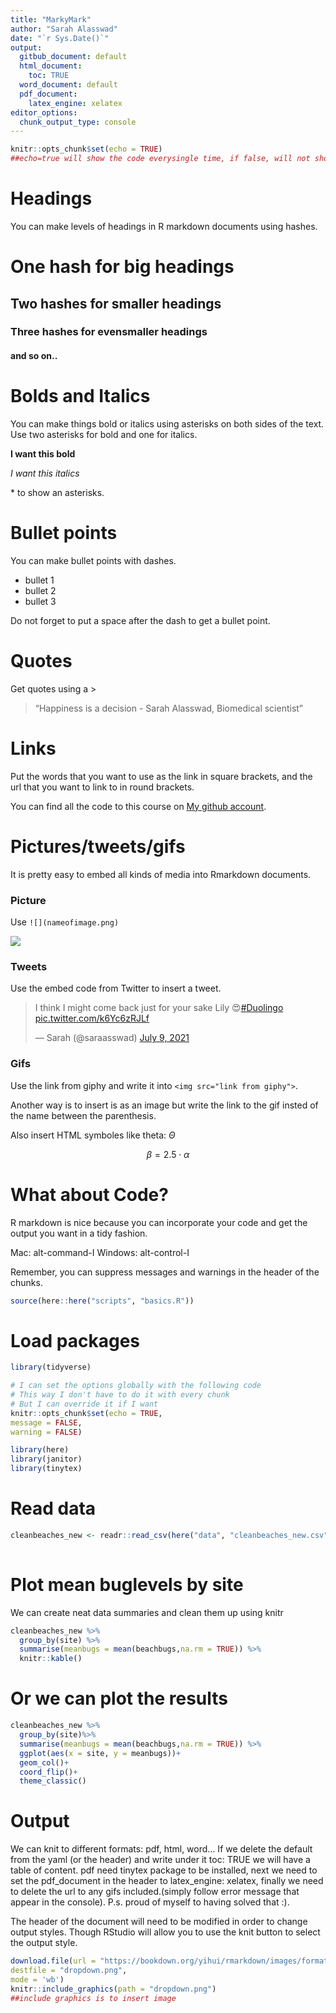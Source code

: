 ```yaml
---
title: "MarkyMark"
author: "Sarah Alasswad"
date: "`r Sys.Date()`"
output:
  gitbub_document: default
  html_document:
    toc: TRUE
  word_document: default
  pdf_document:
    latex_engine: xelatex
editor_options: 
  chunk_output_type: console
---
```


```r
knitr::opts_chunk$set(echo = TRUE)
##echo=true will show the code everysingle time, if false, will not show unless explicitly mentioned
```

\newpage

# Headings
You can make levels of headings in R markdown documents using hashes.

# One hash for big headings
## Two hashes for smaller headings
### Three hashes for evensmaller headings
#### and so on..

# Bolds and Italics
You can make things bold or italics using  asterisks on both sides of the text. Use two asterisks for bold and one for italics.

**I want this bold**

*I want this italics*
 
 \* to show an asterisks.
 
# Bullet points
You can make bullet points with dashes.

- bullet 1
- bullet 2
- bullet 3

Do not forget to put a space after the dash to get a bullet point.

# Quotes
Get quotes using a >

> "Happiness is a decision -  Sarah Alasswad, Biomedical scientist"

# Links
Put the words that you want to use as the link in square brackets, and the url that you want to link to in round brackets.

You can find all the code to this course on [My github account](https://github.com/saraasswad/RYouWithMe).

# Pictures/tweets/gifs
It is pretty easy to embed all kinds of media into Rmarkdown documents.

### Picture
Use `![](nameofimage.png)`

![](drinkingcoffee.JPG)

### Tweets
Use the embed code from Twitter to insert a tweet.

<blockquote class="twitter-tweet"><p lang="en" dir="ltr">I think I might come back just for your sake Lily 😍<a href="https://twitter.com/hashtag/Duolingo?src=hash&amp;ref_src=twsrc%5Etfw">#Duolingo</a> <a href="https://t.co/k6Yc6zRJLf">pic.twitter.com/k6Yc6zRJLf</a></p>&mdash; Sarah (@saraasswad) <a href="https://twitter.com/saraasswad/status/1413507123695165440?ref_src=twsrc%5Etfw">July 9, 2021</a></blockquote> <script async src="https://platform.twitter.com/widgets.js" charset="utf-8"></script>


### Gifs
Use the link from giphy and write it into `<img src="link from giphy">`.


Another way is to insert is as an image but write the link to the gif insted of the name between the parenthesis.



Also insert HTML symboles like theta: $\Theta$ 

$$
\beta = 2.5\cdot  \alpha
$$

# What about Code?
R markdown is nice because you can incorporate your code and get the output you want in a tidy fashion.

Mac: alt-command-I Windows: alt-control-I

Remember, you can suppress messages and warnings in the header of the chunks.

```r
source(here::here("scripts", "basics.R"))
```


# Load packages

```r
library(tidyverse)

# I can set the options globally with the following code
# This way I don't have to do it with every chunk
# But I can override it if I want
knitr::opts_chunk$set(echo = TRUE,
message = FALSE,
warning = FALSE)

library(here)
library(janitor)
library(tinytex)
```

# Read data
```r
cleanbeaches_new <- readr::read_csv(here("data", "cleanbeaches_new.csv"))
  
```

# Plot mean buglevels by site

We can create neat data summaries and clean them up using knitr
```r
cleanbeaches_new %>%
  group_by(site) %>%
  summarise(meanbugs = mean(beachbugs,na.rm = TRUE)) %>%
  knitr::kable()
```
# Or we can plot the results

```r
cleanbeaches_new %>%
  group_by(site)%>%
  summarise(meanbugs = mean(beachbugs,na.rm = TRUE)) %>%
  ggplot(aes(x = site, y = meanbugs))+
  geom_col()+
  coord_flip()+
  theme_classic()
```

# Output
We can knit to different formats: pdf, html, word...
If we delete the default from the yaml (or the header) and write under it toc: TRUE we will have a table of content.
pdf need tinytex package to be installed, next we need to set the pdf_document in the header to latex_engine: xelatex, finally we need to delete the url to any gifs included.(simply follow error message that appear in the console). P.s. proud of myself to having solved that :). 

The header of the document will need to be modified in order to change output styles. Though RStudio will
allow you to use the knit button to select the output style.

```r
download.file(url = "https://bookdown.org/yihui/rmarkdown/images/format-dropdown.png",
destfile = "dropdown.png",
mode = 'wb')
knitr::include_graphics(path = "dropdown.png")
##include graphics is to insert image
```




